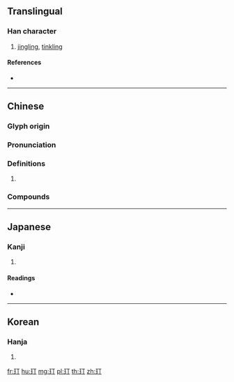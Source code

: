 {{character info/new}}
==Translingual==

===Han character===
{{Han char|rn=96|rad=玉|as=02|sn=6|four=11120|canj=MGMN|ids=⿰𤣩丁}}

# [[jingling]], [[tinkling]]

====References====
* {{Han ref|kx=0727.070|dkj=20830|dj=1139.030|hdz=21101.050|uh=738E|ud=29582|bh=CA45|bd=51781}}

----

==Chinese==
{{zh-forms}}

===Glyph origin===
{{Han etym}}

===Pronunciation===
{{zh-pron
|m=dīng
|c=ding1
|mc=y
|oc=y
|cat=
}}

===Definitions===
{{zh-hanzi}}

# {{rfdef|zh}}

===Compounds===
{{zh-der|乞留玎琅|吉玎玎|玲玎}}

----

==Japanese==

===Kanji===
{{ja-kanji|grade=|rs=玉02}}

# {{defn|lang=ja|sort=玉02}}

====Readings====
* {{ja-readings|on=[[てい]] (tei), [[ちょう]] (chō), [[とう]] (tō)|kun=}}

----

==Korean==

===Hanja===
{{ko-hanja|hangeul=정|eumhun=|rv=jeong|mr=chŏng|y=ceng}}

# {{defn|lang=ko|sort=玉02}}

[[fr:玎]]
[[hu:玎]]
[[mg:玎]]
[[pl:玎]]
[[th:玎]]
[[zh:玎]]